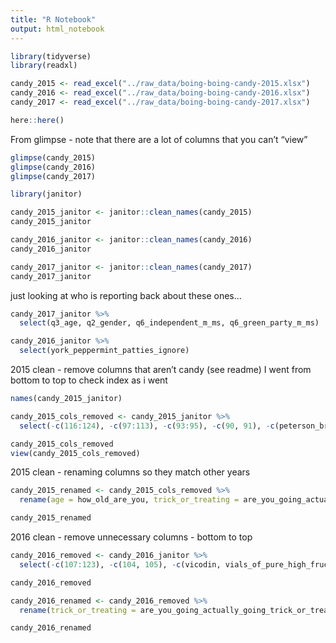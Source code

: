 ```yaml
---
title: "R Notebook"
output: html_notebook
---
```


```r
library(tidyverse)
library(readxl)
```

```r
candy_2015 <- read_excel("../raw_data/boing-boing-candy-2015.xlsx")
candy_2016 <- read_excel("../raw_data/boing-boing-candy-2016.xlsx")
candy_2017 <- read_excel("../raw_data/boing-boing-candy-2017.xlsx")

here::here()
```

From glimpse - note that there are a lot of columns that you can't "view"
```r
glimpse(candy_2015)
glimpse(candy_2016)
glimpse(candy_2017)
```



```r
library(janitor)

```

```r

candy_2015_janitor <- janitor::clean_names(candy_2015)
candy_2015_janitor

candy_2016_janitor <- janitor::clean_names(candy_2016)
candy_2016_janitor

candy_2017_janitor <- janitor::clean_names(candy_2017)
candy_2017_janitor
```


just looking at who is reporting back about these ones... 
```r

candy_2017_janitor %>% 
  select(q3_age, q2_gender, q6_independent_m_ms, q6_green_party_m_ms)

candy_2016_janitor %>% 
  select(york_peppermint_patties_ignore)

```


2015 clean - remove columns that aren't candy (see readme) I went from bottom to top to check index as i went
```r
names(candy_2015_janitor)

candy_2015_cols_removed <- candy_2015_janitor %>% 
  select(-c(116:124), -c(97:113), -c(93:95), -c(90, 91), -c(peterson_brand_sidewalk_chalk, spotted_dick, mint_leaves, joy_joy_mit_iodine, minibags_of_chips, lapel_pins, kale_smoothie, hugs_actual_physical_hugs, heath_bar, healthy_fruit, creepy_religious_comics_chick_tracts, broken_glow_stick, glow_sticks, generic_brand_acetaminophen, dental_paraphenalia, cash_or_other_forms_of_legal_tender, vials_of_pure_high_fructose_corn_syrup_for_main_lining_into_your_vein, box_o_raisins))

candy_2015_cols_removed
view(candy_2015_cols_removed)
```

2015 clean - renaming columns so they match other years

```r

candy_2015_renamed <- candy_2015_cols_removed %>% 
  rename(age = how_old_are_you, trick_or_treating = are_you_going_actually_going_trick_or_treating_yourself, mary_janes_1 = anonymous_brown_globs_that_come_in_black_and_orange_wrappers, brach_not_including_candy_corn = brach_products_not_including_candy_corn, restaurant_candy = candy_that_is_clearly_just_the_stuff_given_out_for_free_at_restaurants, hersheys_dark_chocolate = dark_chocolate_hershey, gummy_bears = gummy_bears_straight_up, hersheys_kissables = hershey_s_kissables, hersheys_milk_chocolate = hershey_s_milk_chocolate, licorice_black = licorice, reeses_peanut_butter_cups = reese_s_peanut_butter_cups, toblerone = tolberone_something_or_other, peanut_m_ms = peanut_m_m_s, chick_o_stick = chick_o_sticks_we_don_t_know_what_that_is, circus_peanuts = those_odd_marshmallow_circus_peanut_things, sea_salt_chocolate = sea_salt_flavored_stuff_probably_chocolate_since_this_is_the_it_flavor_of_the_year)

candy_2015_renamed
```


2016 clean - remove unnecessary columns - bottom to top

```r
candy_2016_removed <- candy_2016_janitor %>% 
  select(-c(107:123), -c(104, 105), -c(vicodin, vials_of_pure_high_fructose_corn_syrup_for_main_lining_into_your_vein, trail_mix, spotted_dick, person_of_interest_season_3_dvd_box_set_not_including_disc_4_with_hilarious_outtakes, minibags_of_chips, kale_smoothie, joy_joy_mit_iodine, hugs_actual_physical_hugs, heath_bar, healthy_fruit, glow_sticks, generic_brand_acetaminophen, dental_paraphenalia, creepy_religious_comics_chick_tracts, chardonnay, cash_or_other_forms_of_legal_tender, broken_glow_stick, boxo_raisins, bonkers_the_board_game))

candy_2016_removed
```

```r
candy_2016_renamed <- candy_2016_removed %>% 
  rename(trick_or_treating = are_you_going_actually_going_trick_or_treating_yourself, gender = your_gender, age = how_old_are_you, country = which_country_do_you_live_in, state_or_prov = which_state_province_county_do_you_live_in, mary_janes_1 = anonymous_brown_globs_that_come_in_black_and_orange_wrappers, bonkers = bonkers_the_candy, restaurant_candy = candy_that_is_clearly_just_the_stuff_given_out_for_free_at_restaurants, chick_o_stick = chick_o_sticks_we_don_t_know_what_that_is, gummy_bears = gummy_bears_straight_up, hersheys_milk_chocolate = hershey_s_milk_chocolate, licorice_black = licorice_yes_black, peanut_m_ms = peanut_m_m_s, party_bag_m_ms = third_party_m_ms, reeses_peanut_butter_cups = reese_s_peanut_butter_cups, sourpatch_kids = sourpatch_kids_i_e_abominations_of_nature, sweetarts = sweet_tarts, sweetums = sweetums_a_friend_to_diabetes, circus_peanuts = those_odd_marshmallow_circus_peanut_things, toblerone = tolberone_something_or_other)

candy_2016_renamed
```


